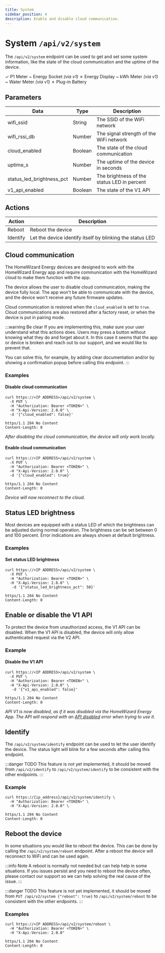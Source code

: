 ```yaml
---
title: System
sidebar_position: 4
description: Enable and disable cloud communication.
---
```



# System `/api/v2/system`

The `/api/v2/system` endpoint can be used to get and set some system information, like the state of the cloud communication and the uptime of the device.

<Badge color='hw-green'>✓ P1 Meter</Badge>
<Badge color='hw-orange'>~ Energy Socket _(via v1)_</Badge>
<Badge color='hw-red'>✗ Energy Display</Badge>
<Badge color='hw-orange'>~ kWh Meter _(via v1)_</Badge>
<Badge color='hw-orange'>~ Water Meter _(via v1)_</Badge>
<Badge color='hw-red'>✗ Plug-in Battery</Badge>

## Parameters

| Data                      | Type    | Description                                 |
| ------------------------- | ------- | ------------------------------------------- |
| wifi_ssid                 | String  | The SSID of the WiFi network                |
| wifi_rssi_db              | Number  | The signal strength of the WiFi network     |
| cloud_enabled             | Boolean | The state of the cloud communication        |
| uptime_s                  | Number  | The uptime of the device in seconds         |
| status_led_brightness_pct | Number  | The brightness of the status LED in percent |
| v1_api_enabled            | Boolean | The state of the V1 API                     |

## Actions

| Action   | Description                                               |
| -------- | --------------------------------------------------------- |
| Reboot   | Reboot the device                                         |
| Identify | Let the device identify itself by blinking the status LED |

## Cloud communication

The HomeWizard Energy devices are designed to work with the HomeWizard Energy app and require communication with the HomeWizard cloud to make them function with the app.

The device allows the user to disable cloud communication, making the device fully local. The app won't be able to communicate with the device, and the device won't receive any future firmware updates.

Cloud communication is restored when the `cloud_enabled` is set to `true`. Cloud communications are also restored after a factory reset, or when the device is put in pairing mode.

:::warning Be clear
If you are implementing this, make sure your user understand what this actions does. Users may press a button without knowing what they do and forget about it. In this case it seems that the app or device is broken and reach out to our support, and we would like to prevent that.

You can solve this, for example, by adding clear documentation and/or by showing a confirmation popup before calling this endpoint.
:::

### Examples

#### Disable cloud communication

```http title="Request"
curl https://<IP ADDRESS>/api/v2/system \
  -X PUT \
  -H "Authorization: Bearer <TOKEN>" \
  -H "X-Api-Version: 2.0.0" \
  -d '{"cloud_enabled": false}'
```

```jsonc title="Response"
https/1.1 204 No Content
Content-Length: 0
```

_After disabling the cloud communication, the device will only work locally._

#### Enable cloud communication

```http title="Request"
curl https://<IP ADDRESS>/api/v2/system \
  -X PUT \
  -H "Authorization: Bearer <TOKEN>" \
  -H "X-Api-Version: 2.0.0" \
  -d '{"cloud_enabled": true}'
```

```jsonc title="Response"
https/1.1 204 No Content
Content-Length: 0
```

_Device will now reconnect to the cloud._

## Status LED brightness

Most devices are equipped with a status LED of which the brightness can be adjusted during normal operation. The brightness can be set between 0 and 100 percent. Error indications are always shown at default brightness.

### Examples

#### Set status LED brightness

```http title="Request"
curl https://<IP ADDRESS>/api/v2/system \
  -X PUT \
  -H "Authorization: Bearer <TOKEN>" \
  -H "X-Api-Version: 2.0.0" \
   -d '{"status_led_brightness_pct": 50}'
```

```jsonc title="Response"
https/1.1 204 No Content
Content-Length: 0
```

## Enable or disable the V1 API

To protect the device from unauthorized access, the V1 API can be disabled. When the V1 API is disabled, the device will only allow authenticated request via the V2 API.

### Example

#### Disable the V1 API

```http title="Request"
curl https://<IP ADDRESS>/api/v2/system \
  -X PUT \
  -H "Authorization: Bearer <TOKEN>" \
  -H "X-Api-Version: 2.0.0" \
   -d '{"v1_api_enabled": false}'
```

```jsonc title="Response"
https/1.1 204 No Content
Content-Length: 0
```

_API V1 is now disabled, as if it was disabled via the HomeWizard Energy App. The API will respond with an [API disabled](/docs/V1/error-handling#api-was-disabled) error when trying to use it._

## Identify

The `/api/v2/system/identify` endpoint can be used to let the user identify the device. The status light will blink for a few seconds after calling this endpoint.

:::danger TODO
This feature is not yet implemented, it should be moved from `/api/v2/identify` to `/api/v2/system/identify` to be consistent with the other endpoints.
:::

### Example

```http title="Request"
curl https://{ip_address}/api/v2/system/identify \
  -H "Authorization: Bearer <TOKEN>" \
  -H "X-Api-Version: 2.0.0" \

```

```http title="Response"
https/1.1 204 No Content
Content-Length: 0
```

## Reboot the device

In some situations you would like to reboot the device. This can be done by calling the `/api/v2/system/reboot` endpoint. After a reboot the device will reconnect to WiFi and can be used again.

:::info Note
A reboot is normally not needed but can help help in some situations. If you issues persist and you need to reboot the device often, please contact our support so we can help solving the real cause of the issue.
:::

:::danger TODO
This feature is not yet implemented, it should be moved from `PUT /api/v2/system {"reboot": true}` to `/api/v2/system/reboot` to be consistent with the other endpoints.
:::

### Examples

```
curl https://<IP ADDRESS>/api/v2/system/reboot \
  -H "Authorization: Bearer <TOKEN>" \
  -H "X-Api-Version: 2.0.0"
```

```jsonc title="Response"
https/1.1 204 No Content
Content-Length: 0
```

